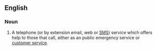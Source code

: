 ==English==

===Noun===
{{en-noun}}
{{wikipedia}}

#A telephone (or by extension email, web or [[SMS]]) service which offers help to those that call, either as an public emergency service or [[customer service]].
